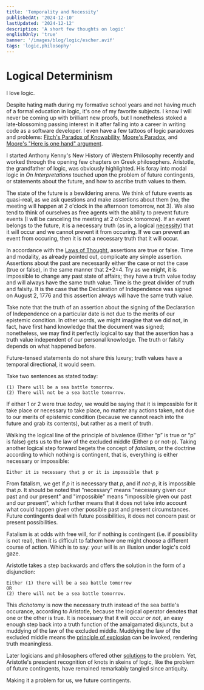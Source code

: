 ```yaml
---
title: 'Temporality and Necessity'
publishedAt: '2024-12-10'
lastUpdated: '2024-12-12'
description: 'A short few thoughts on logic'
englishOnly: 'true'
banner: '/images/blog/logic/escher.avif'
tags: 'logic,philosophy'
---
```


# Logical Determinism

I love logic.

Despite hating math during my formative school years and not having much of a formal education in logic, it's one of my favorite subjects. I know I will never be coming up
with brilliant new proofs, but I nonetheless stoked a late-blossoming passing interest in it after falling into a career in writing code as a software developer. I even have a few
tattoos of logic paradoxes and problems: [Fitch's Paradox of Knowability](https://en.wikipedia.org/wiki/Fitch%27s_paradox_of_knowability),
[Moore's Paradox](https://en.wikipedia.org/wiki/Moore%27s_paradox), and [Moore's "Here is one hand" argument](https://en.wikipedia.org/wiki/Here_is_one_hand).

I started Anthony Kenny's New History of Western Philosophy recently and worked through the opening few chapters on Greek philosophers. Aristotle, the grandfather
of logic, was obviously highlighted. His foray into modal logic in _On Interpretations_ touched upon the problem of future contingents, or statements about the future,
and how to ascribe truth values to them.

The state of the future is a bewildering arena. We think of future events as quasi-real, as we ask questions and make assertions about them (no, the meeting will happen at
2 o'clock in the afternoon tomorrow, not 3). We also tend to think of ourselves as free agents with the ability to prevent future events (I will be canceling the meeting
at 2 o'clock tomorrow). If an event belongs to the future, it is a necessary truth (as in, a logical [necessity](https://en.wikipedia.org/wiki/Necessity_and_sufficiency#Necessity))
that it will occur and we cannot prevent it from occuring. If we can prevent an event from occuring, then it is not a necessary truth that it will occur.

In accordance with the [Laws of Thought](https://en.wikipedia.org/wiki/Law_of_thought), assertions are true or false. Time and modality, as already pointed out,
complicate any simple assertion. Assertions about the past are necessarily either the case or not the case (true or false), in the same manner that 2+2=4. Try as we might,
it is impossible to change any past state of affairs; they have a truth value today and will always have the same truth value. Time is the great divider of truth and falsity.
It is the case that the Declaration of Independence was signed on August 2, 1776 and this assertion always will have the same truth value.

Take note that the truth of an assertion about the signing of the Declaration of Independence on a particular date is not due to the merits of our epistemic condition.
In other words, we might imagine that we did not, in fact, have first hand knowledge that the document was signed; nonetheless, we may find it perfectly logical to say
that the assertion has a truth value independent of our personal knowledge. The truth or falsity depends on what happened before.

Future-tensed statements do not share this luxury; truth values have a temporal directional, it would seem.

Take two sentences as stated today:

```
(1) There will be a sea battle tomorrow.
(2) There will not be a sea battle tomorrow.
```

If either 1 or 2 were true _today_, we would be saying that it is impossible for it take place or necessary to take place, no matter any actions taken, not due to
our merits of epistemic condition (because we cannot reach into the future and grab its contents), but rather as a merit of truth.

Walking the logical line of the principle of bivalence (Either “p” is true or “p” is false) gets us to the law of the excluded middle (Either p or not-p). Taking another
logical step forward begets the concept of _fatalism_, or the doctrine according to which nothing is contingent, that is, everything is either necessary or impossible:

```
Either it is necessary that p or it is impossible that p
```

From fatalism, we get if _p_ it is necessary that _p_, and if _not-p_, it is impossible that _p_. It should be noted that "necessary" means "necessary given our past
and our present" and "impossible" means "impossible given our past and our present", which further means that it does not take into account what could happen given other possible
past and present circumstances. Future contingents deal with future possibilities, it does not concern past or present possibilities.

Fatalism is at odds with free will, for if nothing is contingent (i.e. if possibility is not real), then it is difficult to fathom how one might choose a different
course of action. Which is to say: your will is an illusion under logic's cold gaze.

Aristotle takes a step backwards and offers the solution in the form of a disjunction:

```
Either (1) there will be a sea battle tomorrow
OR
(2) there will not be a sea battle tomorrow.
```

This _dichotomy_ is now the necessary truth instead of the sea battle's occurance, according to Aristotle, because the logical operator denotes that one or the other is true.
It is necessary that it will _occur or not_, an easy enough step back into a truth function of the amalgamated disjuncts, but a muddying of the law of the excluded
middle. Muddying the law of the excluded middle means the [principle of explosion](https://en.wikipedia.org/wiki/Principle_of_explosion) can be invoked, rendering
truth meaningless.

Later logicians and philosophers offered other [solutions](https://en.wikipedia.org/wiki/Problem_of_future_contingents) to the problem. Yet, Aristotle's prescient
recognition of knots in skeins of logic, like the problem of future contingents, have remained remarkably tangled since antiquity.

Making it a problem for us, we future contingents.
